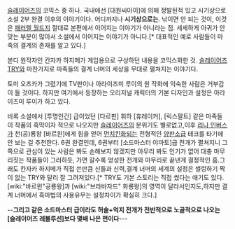 [[슬레이어즈]]의 코믹스 중 하나. 국내에선 [대원씨아이]에 의해 정발된적 있고 시기상으로 소설 2부 완결 이후의 이야기이다. 어디까지나 '''시기상으로는'''. 
낚이면 안 되는 것이, 이것은 [[패러렐 월드]]지 절대로 본편에서 이어지는 이야기가 아니라는 점. 세세하게 아귀가 안 맞는 부분이 많아서 소설에서 이어지는 이야기가 아니다.[* 대표적인 예로 사람들이 마족의 결계의 존재를 알고 있다.]

본디 원작자인 칸자카 하지메가 게임용으로 구상하던 내용을 코믹스화한 것. [[슬레이어즈 TRY]]와 마찬가지로 마족들의 결계 너머의 세상을 무대로 펼쳐지는 이야기다.

토미 오츠카가 그렸기에 TV판이나 아라이즈미 루이의 원 작화에 익숙한 사람은 거부감이 들 것이다. 하지만 여기에서 등장하는 오리지널 캐릭터의 기본 디자인과 설정은 아라이즈미 루이가 하고 있다.

비록 소설에서 [투명인간] 급이었던 [다르핀] 휘하 [휴레이커], [릭스팔트] 같은 마족들이 작품의 흑막이자 적으로 나오지만 [[슬레이어즈]]의 분위기도 별로없고,이후 [[리나 인버스]]가 천(공)룡왕 [바르윈]에게 힘을 얻어 [[먼치킨]]화되는 전형적인 [[양판소]]급 테크를 타기에 안 보는 걸 추천한다. 6권 완결인데, 6권부터 [소드마스터 야마토]급 전개가 펼쳐지니 그쪽으로 관심이 있는 사람은 봐도 손해보지 않겠지만 아무리 봐도 인기가 없어 대충 마무리짓는 작품들이 그러하듯, 가면 갈수록 엉성한 전개와 마무리로 끝낸게 결정적인 흠.그래도 칸자카 하지메가 직접 쓴만큼 신들과 신력,결계 너머의 세계의 설정은 썰렁하기 짝이 없는 TRY와 달리 잘 그려져있다.[* TRY도 기본 스토리는 직접 썼다는 애기도 있다.[wiki:"바르윈"공룡왕]과 [wiki:"브라바자드" 화룡왕]의 영역이 달라서인지도,하지만 결계 너머에서 흑마법의 사용유무는 설정차이가 확실히 크다.]

--'''그리고 같은 소드마스터 급이라도 허술+억지 전개가 전반적으로 노골적으로 나오는 [슬레이어즈 레볼루션]보다 몇배 나은 편이다'''---
